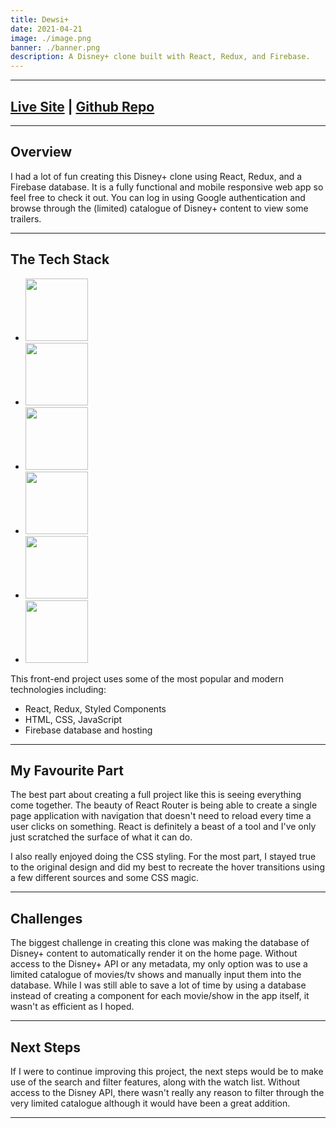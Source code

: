 ```yaml
---
title: Dewsi+
date: 2021-04-21
image: ./image.png
banner: ./banner.png
description: A Disney+ clone built with React, Redux, and Firebase.
---
```


---

## <a href="https://disneyplus-clone-fa249.web.app/" className="live-site">Live Site</a> | <a className="live-site" href="https://github.com/zaindewsi/disney-clone">Github Repo</a>

---

## Overview

I had a lot of fun creating this Disney+ clone using React, Redux, and a Firebase database. It is a fully functional and mobile responsive web app so feel free to check it out. You can log in using Google authentication and browse through the (limited) catalogue of Disney+ content to view some trailers.

---

## The Tech Stack

<ul className="mt-12">
    <li className="inline-block mx-6 my-8">
        <img src="/images/react.png" width="100px" />
    </li>
    <li className="inline-block mx-6 my-8">
        <img src="/images/redux.png" width="100px" />
    </li>
    <li className="inline-block mx-6 my-8">
        <img src="/images/fires.png" width="100px" />
    </li>
    <li className="inline-block mx-6 my-8">
        <img src="/images/js.png" width="100px" />
    </li>
    <li className="inline-block mx-6 my-8">
        <img src="/images/css.png" width="100px" />
    </li>
    <li className="inline-block mx-6 my-8">
        <img src="/images/html5.png" width="100px" />
    </li>
</ul>

This front-end project uses some of the most popular and modern technologies including:

-   React, Redux, Styled Components
-   HTML, CSS, JavaScript
-   Firebase database and hosting

---

## My Favourite Part

The best part about creating a full project like this is seeing everything come together. The beauty of React Router is being able to create a single page application with navigation that doesn't need to reload every time a user clicks on something. React is definitely a beast of a tool and I've only just scratched the surface of what it can do.

I also really enjoyed doing the CSS styling. For the most part, I stayed true to the original design and did my best to recreate the hover transitions using a few different sources and some CSS magic.

---

## Challenges

The biggest challenge in creating this clone was making the database of Disney+ content to automatically render it on the home page. Without access to the Disney+ API or any metadata, my only option was to use a limited catalogue of movies/tv shows and manually input them into the database. While I was still able to save a lot of time by using a database instead of creating a component for each movie/show in the app itself, it wasn't as efficient as I hoped.

---

## Next Steps

If I were to continue improving this project, the next steps would be to make use of the search and filter features, along with the watch list. Without access to the Disney API, there wasn't really any reason to filter through the very limited catalogue although it would have been a great addition.

---
